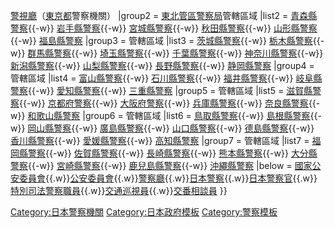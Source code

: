 {{Navbox
|name = 日本都道府縣警察
|title = {{link-ja|警察本部|警察本部|日本都道府縣警察（警察本部）}}
|image = [[file:Asahikage.svg|100px]]
|group1 = {{link-ja|管區警察局|管区警察局}}管轄外
|list1 = {{nowrap begin}}[[北海道警察]]（[[函館方面本部]] - [[旭川方面本部]] - [[釧路方面本部]] - [[北見方面本部]]）{{-w}} [[警視廳]]（[[東京都]]警察機關）{{nowrap end}}
|group2 = [[東北管區警察局]]管轄區域
|list2 = {{nowrap begin}}[[青森縣警察]]{{-w}} [[岩手縣警察]]{{-w}} [[宮城縣警察]]{{-w}} [[秋田縣警察]]{{-w}} [[山形縣警察]]{{-w}} [[福島縣警察]]{{nowrap end}}
|group3 = {{link-ja|關東管區警察局|関東管区警察局}}管轄區域
|list3 = {{nowrap begin}}[[茨城縣警察]]{{-w}} [[栃木縣警察]]{{-w}} [[群馬縣警察]]{{-w}} [[埼玉縣警察]]{{-w}} [[千葉縣警察]]{{-w}} [[神奈川縣警察]]{{-w}} [[新潟縣警察]]{{-w}} [[山梨縣警察]]{{-w}} [[長野縣警察]]{{-w}} [[静岡縣警察]]{{nowrap end}}
|group4 = {{link-ja|中部管區警察局|中部管区警察局}}管轄區域
|list4 = {{nowrap begin}}[[富山縣警察]]{{-w}} [[石川縣警察]]{{-w}} [[福井縣警察]]{{-w}} [[岐阜縣警察]]{{-w}} [[愛知縣警察]]{{-w}} [[三重縣警察]]{{nowrap end}}
|group5 = {{link-ja|近畿管區警察局|近畿管区警察局}}管轄區域
|list5 = {{nowrap begin}}[[滋賀縣警察]]{{-w}} [[京都府警察]]{{-w}} [[大阪府警察]]{{-w}} [[兵庫縣警察]]{{-w}} [[奈良縣警察]]{{-w}} [[和歌山縣警察]]{{nowrap end}}
|group6 = {{link-ja|中國四國管區警察局|中国四国管区警察局}}管轄區域
|list6 = {{nowrap begin}}[[鳥取縣警察]]{{-w}} [[島根縣警察]]{{-w}} [[岡山縣警察]]{{-w}} [[廣島縣警察]]{{-w}} [[山口縣警察]]{{-w}} [[德島縣警察]]{{-w}} [[香川縣警察]]{{-w}} [[愛媛縣警察]]{{-w}} [[高知縣警察]]{{nowrap end}}
|group7 = {{link-ja|九州管區警察局|九州管区警察局}}管轄區域
|list7 = {{nowrap begin}}[[福岡縣警察]]{{-w}} [[佐賀縣警察]]{{-w}} [[長崎縣警察]]{{-w}} [[熊本縣警察]]{{-w}} [[大分縣警察]]{{-w}} [[宮崎縣警察]]{{-w}} [[鹿兒島縣警察]]{{-w}} [[沖繩縣警察]]{{nowrap end}}
|below = {{nowrap begin}} [[國家公安委員會]]{{.w}}[[公安委員會]]{{.w}}[[警察廳 (日本)|警察廳]]{{.w}}[[日本警察]]{{.w}}[[日本警察官]]{{.w}}[[特別司法警察職員]]{{.w}}[[交通巡視員]]{{.w}}[[交番相談員]]  {{nowrap end}}
}}<noinclude>
{{collapsible option}}
{{Documentation}}

[[Category:日本警察機關]]
[[Category:日本政府模板]]
[[Category:警察模板]]
</noinclude>